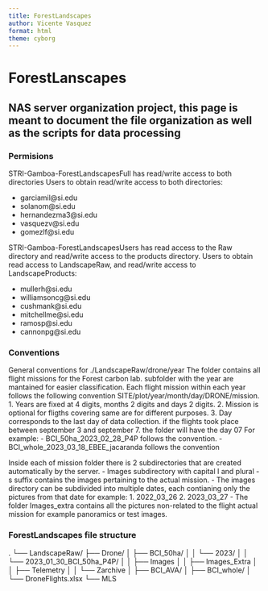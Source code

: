 ```yaml
---
title: ForestLandscapes
author: Vicente Vasquez 
format: html
theme: cyborg
---
```

# ForestLanscapes
## NAS server organization project, this page is meant to document the file organization as well as the scripts for data processing

### Permisions

STRI-Gamboa-ForestLandscapesFull has read/write access to both directories
Users to obtain read/write access to both directories: 

- garciamil@si.edu
- solanom@si.edu
- hernandezma3@si.edu
- vasquezv@si.edu
- gomezlf@si.edu

STRI-Gamboa-ForestLandscapesUsers has read access to the Raw directory and read/write access to the products directory.
Users to obtain read access to LandscapeRaw, and read/write access to LandscapeProducts: 

- mullerh@si.edu
- williamsoncg@si.edu
- cushmank@si.edu
- mitchellme@si.edu
- ramosp@si.edu
- cannonpg@si.edu

### Conventions
General conventions for ./LandscapeRaw/drone/year
The folder contains all flight missions for the Forest carbon lab. subfolder with the year are mantained for easier classification.
Each flight mission within each year follows the following convention SITE/plot/year/month/day/DRONE/mission.
		1. Years are fixed at 4 digits, months 2 digits and days 2 digits.
		2. Mission is optional for fligths covering same are for different purposes.
		3. Day corresponds to the last day of data collection. if the flights took place between september 3 and september 7. the folder will have the day 07
For example:
- BCI_50ha_2023_02_28_P4P follows the convention. 
- BCI_whole_2023_03_18_EBEE_jacaranda follows the convention

Inside each of mission folder there is 2 subdirectories that are created automatically by the server. 
	- Images subdirectory with capital I and plural -s suffix contains the images pertaining to the actual mission. 
	- The images directory can be subdivided into multiple dates, each contianing only the pictures from that date for example:
			1. 2022_03_26
			2. 2023_03_27
	- The folder Images_extra contains all the pictures non-related to the flight actual mission for example panoramics or test images.


### ForestLandscapes file structure
.
└── LandscapeRaw/
    ├── Drone/
    │   ├── BCI_50ha/
    │   │   └── 2023/
    │   │       └── 2023_01_30_BCI_50ha_P4P/
    │   │           ├── Images
    │   │           ├── Images_Extra
    │   │           ├── Telemetry
    │   │           └── Zarchive
    │   ├── BCI_AVA/
    │   ├── BCI_whole/
    │   └── DroneFlights.xlsx
    └── MLS




